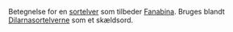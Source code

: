{{title:Fanabinasortelver}}
{{author:Laura Holmegaard}}
{{timestamp:2009-09-18T14:00:14Z}}
{{copyright:Fanabinasortelver}}
Betegnelse for en [[sortelver]] som tilbeder [[Fanabina]]. Bruges blandt [[Dilarnasortelver|Dilarnasortelverne]] som et skældsord.